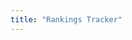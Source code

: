 ```yaml
---
title: "Rankings Tracker"
---
```


<html>
<head>
  <style>
    #vis.vega-embed {
      width: 100%;
      display: flex;
    }

    #vis.vega-embed details,
    #vis.vega-embed details summary {
      position: relative;
    }
  </style>
  <script type="text/javascript" src="https://cdn.jsdelivr.net/npm/vega@5"></script>
  <script type="text/javascript" src="https://cdn.jsdelivr.net/npm/vega-lite@5.15.1"></script>
  <script type="text/javascript" src="https://cdn.jsdelivr.net/npm/vega-embed@6"></script>
</head>
<body>
  <div id="vis"></div>
  <script>
    (function(vegaEmbed) {
      var spec = {"config": {"view": {"continuousWidth": 300, "continuousHeight": 300}, "legend": {"disable": true}}, "layer": [{"data": {"name": "data-7c743e1b1781fe6139095710340d1edb"}, "mark": {"type": "line", "point": true}, "encoding": {"color": {"field": "Team", "type": "nominal"}, "tooltip": [{"field": "Team", "type": "nominal"}, {"field": "Week", "type": "quantitative"}, {"field": "Ranking", "type": "quantitative"}, {"field": "Ranking_Change_Formatted", "type": "nominal"}], "x": {"axis": {"labelAngle": 90}, "field": "Week", "title": "Week", "type": "ordinal"}, "y": {"field": "Ranking", "scale": {"domain": [1, 10], "reverse": true}, "title": "Ranking", "type": "quantitative"}}}, {"data": {"name": "data-4aeb04e39cb71d03f0ff6eb29979f709"}, "mark": {"type": "text", "align": "left", "dx": 5, "dy": -5}, "encoding": {"color": {"field": "Team", "type": "nominal"}, "text": {"field": "Team", "type": "nominal"}, "x": {"field": "Week", "type": "ordinal"}, "y": {"field": "Ranking", "type": "quantitative"}}}], "height": 400, "title": "Power Rankings Tracker", "width": 600, "$schema": "https://vega.github.io/schema/vega-lite/v5.15.1.json", "datasets": {"data-7c743e1b1781fe6139095710340d1edb": [{"Team": "Two Curls One Kupp", "Week": 1, "Ranking": 1, "Ranking_Change": 0, "Ranking_Change_Reversed": 0, "Ranking_Change_Formatted": "0"}, {"Team": "Ladies Love Cool Jalen", "Week": 1, "Ranking": 2, "Ranking_Change": 0, "Ranking_Change_Reversed": 0, "Ranking_Change_Formatted": "0"}, {"Team": "Njigbas in Paris", "Week": 1, "Ranking": 3, "Ranking_Change": 0, "Ranking_Change_Reversed": 0, "Ranking_Change_Formatted": "0"}, {"Team": "Ass Etienne Szn", "Week": 1, "Ranking": 4, "Ranking_Change": 0, "Ranking_Change_Reversed": 0, "Ranking_Change_Formatted": "0"}, {"Team": "Rico's Rizzlers", "Week": 1, "Ranking": 5, "Ranking_Change": 0, "Ranking_Change_Reversed": 0, "Ranking_Change_Formatted": "0"}, {"Team": "Team10Chrysler", "Week": 1, "Ranking": 6, "Ranking_Change": 0, "Ranking_Change_Reversed": 0, "Ranking_Change_Formatted": "0"}, {"Team": "Big Dak Energy", "Week": 1, "Ranking": 7, "Ranking_Change": 0, "Ranking_Change_Reversed": 0, "Ranking_Change_Formatted": "0"}, {"Team": "Butker's Housewife Brigade", "Week": 1, "Ranking": 8, "Ranking_Change": 0, "Ranking_Change_Reversed": 0, "Ranking_Change_Formatted": "0"}, {"Team": "Mike Vick's Underdogs", "Week": 1, "Ranking": 9, "Ranking_Change": 0, "Ranking_Change_Reversed": 0, "Ranking_Change_Formatted": "0"}, {"Team": "The Dicker McDickersons", "Week": 1, "Ranking": 10, "Ranking_Change": 0, "Ranking_Change_Reversed": 0, "Ranking_Change_Formatted": "0"}, {"Team": "Two Curls One Kupp", "Week": 2, "Ranking": 1, "Ranking_Change": 0, "Ranking_Change_Reversed": 0, "Ranking_Change_Formatted": "0"}, {"Team": "Rico's Rizzlers", "Week": 2, "Ranking": 2, "Ranking_Change": -3, "Ranking_Change_Reversed": 3, "Ranking_Change_Formatted": "+3"}, {"Team": "Ass Etienne Szn", "Week": 2, "Ranking": 3, "Ranking_Change": -1, "Ranking_Change_Reversed": 1, "Ranking_Change_Formatted": "+1"}, {"Team": "Njigbas in Paris", "Week": 2, "Ranking": 4, "Ranking_Change": 1, "Ranking_Change_Reversed": -1, "Ranking_Change_Formatted": "-1"}, {"Team": "Team10Chrysler", "Week": 2, "Ranking": 5, "Ranking_Change": -1, "Ranking_Change_Reversed": 1, "Ranking_Change_Formatted": "+1"}, {"Team": "Ladies Love Cool Jalen", "Week": 2, "Ranking": 6, "Ranking_Change": 4, "Ranking_Change_Reversed": -4, "Ranking_Change_Formatted": "-4"}, {"Team": "Big Dak Energy", "Week": 2, "Ranking": 7, "Ranking_Change": 0, "Ranking_Change_Reversed": 0, "Ranking_Change_Formatted": "0"}, {"Team": "Butker's Housewife Brigade", "Week": 2, "Ranking": 8, "Ranking_Change": 0, "Ranking_Change_Reversed": 0, "Ranking_Change_Formatted": "0"}, {"Team": "Mike Vick's Underdogs", "Week": 2, "Ranking": 9, "Ranking_Change": 0, "Ranking_Change_Reversed": 0, "Ranking_Change_Formatted": "0"}, {"Team": "The Dicker McDickersons", "Week": 2, "Ranking": 10, "Ranking_Change": 0, "Ranking_Change_Reversed": 0, "Ranking_Change_Formatted": "0"}], "data-4aeb04e39cb71d03f0ff6eb29979f709": [{"Team": "Two Curls One Kupp", "Week": 2, "Ranking": 1, "Ranking_Change": 0, "Ranking_Change_Reversed": 0, "Ranking_Change_Formatted": "0"}, {"Team": "Rico's Rizzlers", "Week": 2, "Ranking": 2, "Ranking_Change": -3, "Ranking_Change_Reversed": 3, "Ranking_Change_Formatted": "+3"}, {"Team": "Ass Etienne Szn", "Week": 2, "Ranking": 3, "Ranking_Change": -1, "Ranking_Change_Reversed": 1, "Ranking_Change_Formatted": "+1"}, {"Team": "Njigbas in Paris", "Week": 2, "Ranking": 4, "Ranking_Change": 1, "Ranking_Change_Reversed": -1, "Ranking_Change_Formatted": "-1"}, {"Team": "Team10Chrysler", "Week": 2, "Ranking": 5, "Ranking_Change": -1, "Ranking_Change_Reversed": 1, "Ranking_Change_Formatted": "+1"}, {"Team": "Ladies Love Cool Jalen", "Week": 2, "Ranking": 6, "Ranking_Change": 4, "Ranking_Change_Reversed": -4, "Ranking_Change_Formatted": "-4"}, {"Team": "Big Dak Energy", "Week": 2, "Ranking": 7, "Ranking_Change": 0, "Ranking_Change_Reversed": 0, "Ranking_Change_Formatted": "0"}, {"Team": "Butker's Housewife Brigade", "Week": 2, "Ranking": 8, "Ranking_Change": 0, "Ranking_Change_Reversed": 0, "Ranking_Change_Formatted": "0"}, {"Team": "Mike Vick's Underdogs", "Week": 2, "Ranking": 9, "Ranking_Change": 0, "Ranking_Change_Reversed": 0, "Ranking_Change_Formatted": "0"}, {"Team": "The Dicker McDickersons", "Week": 2, "Ranking": 10, "Ranking_Change": 0, "Ranking_Change_Reversed": 0, "Ranking_Change_Formatted": "0"}]}};
      var embedOpt = {"mode": "vega-lite"};

      function showError(el, error){
          el.innerHTML = ('<div style="color:red;">'
                          + '<p>JavaScript Error: ' + error.message + '</p>'
                          + "<p>This usually means there's a typo in your chart specification. "
                          + "See the javascript console for the full traceback.</p>"
                          + '</div>');
          throw error;
      }
      const el = document.getElementById('vis');
      vegaEmbed("#vis", spec, embedOpt)
        .catch(error => showError(el, error));
    })(vegaEmbed);

  </script>
</body>
</html>